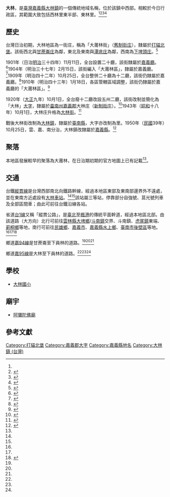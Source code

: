 {{noteTA　
|1 = zh-cn:庄; zh-hk:庄; zh-tw:庄;
}}
'''大林'''，是[[臺灣|臺灣]][[嘉義縣|嘉義縣]][[大林鎮_(台灣)|大林鎮]]的一個傳統地域名稱，位於該鎮中西部。相較於今日行政區，其範圍大致包括西林里東半部、東林里。<ref name="臺灣堡圖"/><ref name="百年歷史地圖_街庄">{{cite web |title=臺灣百年歷史地圖·日治行政區_街庄(1990年代)圖層 |url=http://gissrv4.sinica.edu.tw/gis/twhgis.aspx |website=臺灣百年歷史地圖 |publisher=中央研究院人文社會科學研究中心地理資訊科學研究專題中心 |accessdate=2021-08-14 |archive-date=2019-06-30 |archive-url=https://web.archive.org/web/20190630201431/http://gissrv4.sinica.edu.tw/gis/twhgis.aspx |dead-url=no }}</ref><ref name="百年歷史地圖_村里界">{{cite web |title=臺灣百年歷史地圖·行政區_村里界【NLSC】圖層 |url=http://gissrv4.sinica.edu.tw/gis/twhgis.aspx |website=臺灣百年歷史地圖 |publisher=中央研究院人文社會科學研究中心地理資訊科學研究專題中心 |accessdate=2021-08-14 |archive-date=2019-06-30 |archive-url=https://web.archive.org/web/20190630201431/http://gissrv4.sinica.edu.tw/gis/twhgis.aspx |dead-url=no }}</ref><ref name="大林鎮地圖">{{cite book |title=嘉義縣大林鎮行政區域圖 |date=2005年11月 |publisher=中華民國內政部}}</ref>

==歷史==
台灣日治初期，大林地區為一街庄，稱為「大莆林街」（[[街庄社鄉|舊制街庄]]），隸屬於[[打貓北堡|打貓北堡]]。該街西北與[[甘蔗崙_(嘉義縣)|甘蔗崙庄]]為鄰，東北及東南與[[潭底_(嘉義縣)|潭底庄]]為鄰，西南為[[下埤頭_(嘉義縣)|下埤頭庄]]。<ref name="臺灣堡圖">{{cite book |title=臺灣堡圖 |date=1904年 |publisher=臺灣總督府}}</ref>

1901年（日治[[明治|明治]]三十四年）11月11日，全台設置二十廳，該街隸屬於[[嘉義廳|嘉義廳]]。<ref>{{cite journal | title=明治三十四年府令第六十六號 | journal=臺灣總督府府報|date=1901-11-11 |volume=第1054號 |pages=16-17}}</ref>1904年（明治三十七年）2月15日，該街編入「大莆林區」，隸屬於嘉義廳。<ref>{{cite journal | title=嘉義廳廳令第一號街庄名及街庄長管轄區域變更 | journal=明治三十七年臺灣總督府公文類纂 |date=1904-02-15 |volume= |pages=0013}}</ref>1909年（明治四十二年）10月25日，全台整併二十廳為十二廳，該街仍隸屬於嘉義廳。<ref>{{cite journal | title=明治四十二年府令第七十五號·廳位置及管轄區域 | journal=臺灣總督府府報 |date=1909-10-25 |volume=第2819號 |pages=69-83}}</ref>1910年（明治四十三年）1月18日，各區管轄區域調整，該街仍隸屬於嘉義廳的「大莆林區」。<ref>{{cite journal | title=明治四十三年告示第三號·街庄社名竝區長役場ノ位置 | journal=臺灣總督府府報 |date=1910-01-18 |volume=第2873號 |pages=21-46}}</ref>

1920年（[[大正|大正]]九年）10月1日，全台廢十二廳改設五州二廳，該街改制並簡化為「大林」[[大字|大字]]，隸屬於[[臺南州|臺南州]][[嘉義郡|嘉義郡]]大林庄（[[臺灣街庄制|新制街庄]]）。<ref>{{cite book |editor=台灣總督府、台灣日日新報社合編 |title=新舊對照管轄便覽 |date=1921年 |publisher=成文出版社}}</ref>1943年（[[昭和|昭和]]十八年）10月1日，大林庄升格為[[大林街|大林街]]。<ref>{{cite journal | title=昭和十八年府令第二百九號·州、廳ノ位置、管轄區域及郡、市ノ名稱、位置、管轄區域中改正 | journal=臺灣總督府府報 |date=1943-09-15 |volume=第437號 |pages=80}}</ref>

戰後大林街改制為[[大林鎮_(台灣)|大林鎮]]，隸屬於[[臺南縣|臺南縣]]，大字亦改制為里。1950年（[[民國紀年|民國]]39年）10月25日，雲、嘉、南分治，大林鎮改隸屬於[[嘉義縣|嘉義縣]]。<ref>{{cite book |author1=王世慶 |title=重修臺灣省通志·卷七 政治志·建置沿革篇 |date=1991-06-30 |publisher=臺灣省文獻委員會 |page=384}}</ref>

==聚落==
本地區發展較早的聚落為大莆林，在日治期初期的官方地圖上已有記載<ref name="臺灣堡圖"/>。

==交通==
台鐵[[縱貫線_(南段)|縱貫線]]是台灣西部南北向鐵路幹線，經過本地區東部及東南部邊界外不遠處，並在東南方近處設有[[大林車站_(台灣)|大林車站]]。<ref name="臺灣堡圖"/><ref name="百年歷史地圖_街庄"/>該站屬三等站，停靠部分自強號、莒光號列車及全部區間車；由此可前往台鐵沿線各站。

省道[[台1線|台1線]]又稱「縱貫公路」，是[[臺北|臺北]]至[[楓港_(臺灣)|楓港]]的傳統平面幹道，經過本地區北部。由該道路（大方向）北行可前往[[雲林縣|雲林縣]][[大埤鄉|大埤鄉]]/[[斗南鎮|斗南鎮]]交界、斗南鎮、[[虎尾鎮|虎尾鎮]]東端、[[莿桐鄉|莿桐鄉]]等地，南行可前往[[民雄鄉|民雄鄉]]、[[嘉義市|嘉義市]]、[[嘉義縣|嘉義縣]][[水上鄉|水上鄉]]、[[臺南市|臺南市]][[後壁區|後壁區]]等地。<ref name="臺灣堡圖"/><ref name="百年歷史地圖_街庄"/><ref name="百年歷史地圖_鄉鎮區界">{{cite web |title=臺灣百年歷史地圖·行政區_鄉鎮區界【NLSC】圖層 |url=http://gissrv4.sinica.edu.tw/gis/twhgis.aspx |website=臺灣百年歷史地圖 |publisher=中央研究院人文社會科學研究中心地理資訊科學研究專題中心 |accessdate=2021-08-14 |archive-date=2019-06-30 |archive-url=https://web.archive.org/web/20190630201431/http://gissrv4.sinica.edu.tw/gis/twhgis.aspx |dead-url=no }}</ref>

鄉道[[嘉94線|嘉94線]]是甘蔗崙至下員林的道路。<ref name="臺灣堡圖"/><ref name="百年歷史地圖_街庄"/><ref name="大林鎮地圖"/>

鄉道[[嘉95線|嘉95線]]是大林至下員林的道路。<ref name="臺灣堡圖"/><ref name="百年歷史地圖_街庄"/><ref name="大林鎮地圖"/>

==學校==
*[[大林國小|大林國小]]

==廟宇==
*[[大林阿彌陀佛碑|阿彌陀佛廟]]

==參考文獻==
{{reflist}}
{{嘉義郡}}

[[Category:打貓北堡|Category:打貓北堡]]
[[Category:嘉義郡大字|Category:嘉義郡大字]]
[[Category:嘉義縣地名|Category:嘉義縣地名]]
[[Category:大林鎮_(台灣)|Category:大林鎮 (台灣)]]